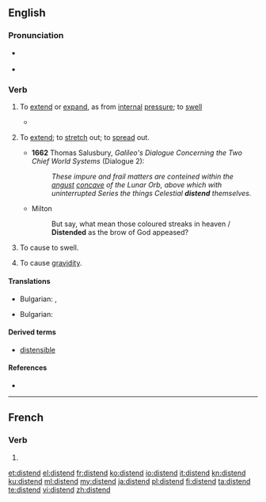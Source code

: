 ==English==

===Pronunciation===
* {{a|UK}} {{IPA|/dɪsˈtɛnd/}}
* {{rhymes|ɛnd}}

===Verb===
{{en-verb}}

# {{context|intransitive|lang=en}} To [[extend]] or [[expand]], as from [[internal]] [[pressure]]; to [[swell]]
#* {{quote-book|year=1835|author=[[w:William Gilmore Simms|William Gilmore Simms]]|title=[[s:The Partisan|The Partisan]]|publisher=Harper|section=[[s:The Partisan/XV|Chapter XIV]]|page=[[s:Page:The Partisan, v1.djvu/171|180]]|passage=Then came the arrowy flight and form of the hurricane itself&mdash;its actual bulk&mdash;its imbodied power, pressing along through the forest in a gyratory progress, not fifty yards wide, never '''distending''' in width, yet capriciously winding from right to left and left to right<!--, in a zigzag direction, as if a playful spirit thus strove to mix with all the terrors of destruction the sportive mood of the most idle fancy-->.}}
# {{context|transitive|reflexive|archaic|lang=en}} To [[extend]]; to [[stretch]] out; to [[spread]] out.
#* '''1662''' Thomas Salusbury, ''Galileo's Dialogue Concerning the Two Chief World Systems'' (Dialogue 2):
#*: ''These impure and frail matters are conteined within the [[angust]] [[concave]] of the Lunar Orb, above which with uninterrupted Series the things Celestial '''distend''' themselves.''
#* Milton
#*: But say, what mean those coloured streaks in heaven / '''Distended''' as the brow of God appeased?
# {{context|transitive|lang=en}} To cause to swell.
# {{context|biology|lang=en}} To cause [[gravidity]].

====Translations====
{{trans-top|To [[extend]] or [[expand]]}}
* Bulgarian: {{t+|bg|разтеглям|sc=Cyrl}}, {{t+|bg|разширявам|sc=Cyrl}}
{{trans-mid}}
{{trans-bottom}}

{{trans-top|To cause to swell}}
* Bulgarian: {{t+|bg|раздувам|sc=Cyrl}}
{{trans-mid}}
{{trans-bottom}}

====Derived terms====
* [[distensible]]

====References====
* {{R:OED2}}

----

==French==

===Verb===
{{fr-verb-form}}

# {{conjugation of|distendre||3|s|pres|ind|lang=fr}}

[[et:distend]]
[[el:distend]]
[[fr:distend]]
[[ko:distend]]
[[io:distend]]
[[it:distend]]
[[kn:distend]]
[[ku:distend]]
[[ml:distend]]
[[my:distend]]
[[ja:distend]]
[[pl:distend]]
[[fi:distend]]
[[ta:distend]]
[[te:distend]]
[[vi:distend]]
[[zh:distend]]